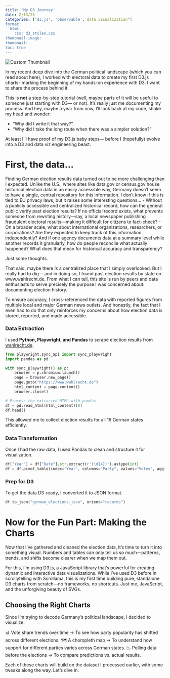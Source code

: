 ```yaml
---
title: 'My D3 Journey'
date: 2/13/25
categories: ['d3.js', 'observable', data visualization"]
format:
  html:
    css: d3_styles.css
thumbnail-image:
thumbnail:
toc: true
---
```

<p class="thumbnail-hide">
  <img src="placeholder.jpg" alt="Custom Thumbnail">
</p>

 In my recent deep dive into the German political landscape (which you can read about here), I worked with electoral data to create my first D3.js charts- marking the beginning of my hands-on experience with D3. I want to share the process behind it.

This is **not** a step-by-step tutorial (well, maybe parts of it will be useful to someone just starting with D3— or not). It's really just me documenting my process. And hey, maybe a year from now, I’ll look back at my code, shake my head and wonder:

- "Why did I write it that way?"
- "Why did I take the long route when there was a simpler solution?"

At least I'll have proof of my D3.js baby steps— before I (hopefully) evolve into a D3 and data viz engineering beast.

# First, the data…

Finding German election results data turned out to be more challenging than I expected. Unlike the U.S., where sites like data.gov or census.gov house historical election data in an easily accessible way, Germany doesn’t seem to have a single, central repository for this information. I don’t know if this is tied to EU privacy laws, but it raises some interesting questions...
- Without a publicly accessible and centralized historical record, how can the general public verify past election results? If no official record exists, what prevents someone from rewriting history—say, a local newspaper publishing fraudulent electoral results—making it difficult for citizens to fact-check?
- On a broader scale, what about international organizations, researchers, or corporations? Are they expected to keep track of this information independently? And if one agency documents data at a summary level while another records it granularly, how do people reconcile what actually happened? What does that mean for historical accuracy and transparency?

Just some thoughts. 

That said, maybe there *is* a centralized place that I simply overlooked. But I really had to dig— and in doing so, I found past election results by state on www.wahlrecht.de. From what I can tell, this site is run by peers and data enthusiasts to serve precisely the purpose I was concerned about: documenting election history.

To ensure accuracy, I cross-referenced the data with reported figures from multiple local and major German news outlets. And honestly, the fact that I even had to do that only reinforces my concerns about how election data is stored, reported, and made accessible.

:::{.panel-tabset}
### Data Extraction

I used **Python, Playwright, and Pandas** to scrape election results from [wahlrecht.de](https://www.wahlrecht.de).  

```python
from playwright.sync_api import sync_playwright
import pandas as pd

with sync_playwright() as p:
    browser = p.chromium.launch()
    page = browser.new_page()
    page.goto("https://www.wahlrecht.de")
    html_content = page.content()
    browser.close()

# Process the extracted HTML with pandas
df = pd.read_html(html_content)[0]
df.head()

```
This allowed me to collect election results for all 16 German states efficiently.


### Data Transformation

Once I had the raw data, I used Pandas to clean and structure it for visualization.

```python
df["Year"] = df["Date"].str.extract(r'(\d{4})').astype(int)
df = df.pivot_table(index="Year", columns="Party", values="Votes", aggfunc="sum")

```
### Prep for D3

To get the data D3-ready, I converted it to JSON format.

```python
df.to_json("german_elections.json", orient="records")

```
:::

# Now for the Fun Part: Making the Charts

Now that I’ve gathered and cleaned the election data, it’s time to turn it into something visual. Numbers and tables can only tell us so much—patterns, trends, and shifts become clearer when we map them out.

For this, I’m using D3.js, a JavaScript library that’s powerful for creating dynamic and interactive data visualizations. While I’ve used D3 before in scrollytelling with Scrollama, this is my first time building pure, standalone D3 charts from scratch—no frameworks, no shortcuts. Just me, JavaScript, and the unforgiving beauty of SVGs.

## Choosing the Right Charts
Since I’m trying to decode Germany’s political landscape, I decided to visualize:

📊 Vote share trends over time → To see how party popularity has shifted across different elections.
🗺 A choropleth map → To understand how support for different parties varies across German states.
📉 Polling data before the elections → To compare predictions vs. actual results.

Each of these charts will build on the dataset I processed earlier, with some tweaks along the way. Let’s dive in.

